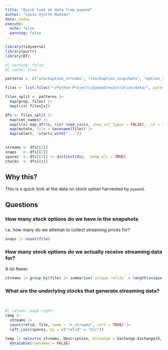 ```yaml
---
title: "Quick look at data from pywood"
author: "Lasse Hjorth Madsen"
date: today
execute:
  echo: false
  warning: false
---
```


```r
library(tidyverse)
library(purrr)
library(DT)
```

```r
#| warning: false
#| cache: true

patterns <- c("stockoption_streams", "stockoption_snapshots", "option_spaces", "stock_")

files <- list.files("~/Python-Projects/pywood/exploration/data/", pattern = paste0(patterns, collapse = "|"), full.names = T)

files_split <- patterns |> 
  map(grep, files) |> 
  map(\(x) files[x])

dfs <- files_split |> 
  map(set_names) |> 
  map(\(x) map_dfr(x, \(x) read_csv(x, show_col_types = FALSE), .id = "file")) |> 
  map(mutate, file = basename(file)) |> 
  map(select, -starts_with("..."))
           

streams <- dfs[[1]]
snaps   <- dfs[[2]]
spaces  <- dfs[[3]] |> distinct(Uic, .keep_all = TRUE)
stocks  <- dfs[[4]]
```

## Why this?

This is a quick look at the data on stock option harvested by `pywood`.

## Questions

### How many stock options do we have in the snapshots

I.e. how many do we attempt to collect streaming prices for?


```r
snaps |> count(file) 
```

### How many stock options do we actually receive streaming data for?

A lot fewer.

```r
streams |> group_by(file) |> summarise(`unique refids` = length(unique(refid)))
```


### What are the underlying stocks that generate streaming data?
\

```r
#| column: page-right
temp <- 
  streams |> 
  count(refid, file, name = "n_streams", sort = TRUE) |> 
  left_join(spaces, by = c("refid" = "Uic")) 

temp |> select(n_streams, Description, Exchange = Exchange.ExchangeId, Expiry, StrikePrice, PutCall) |>
  datatable(rownames = FALSE)
```

